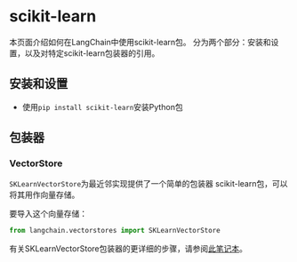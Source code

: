 # scikit-learn

本页面介绍如何在LangChain中使用scikit-learn包。
分为两个部分：安装和设置，以及对特定scikit-learn包装器的引用。

## 安装和设置

- 使用`pip install scikit-learn`安装Python包

## 包装器

### VectorStore

`SKLearnVectorStore`为最近邻实现提供了一个简单的包装器
scikit-learn包，可以将其用作向量存储。

要导入这个向量存储：

```python
from langchain.vectorstores import SKLearnVectorStore
```

有关SKLearnVectorStore包装器的更详细的步骤，请参阅[此笔记本](/docs/modules/data_connection/vectorstores/integrations/sklearn.html)。
